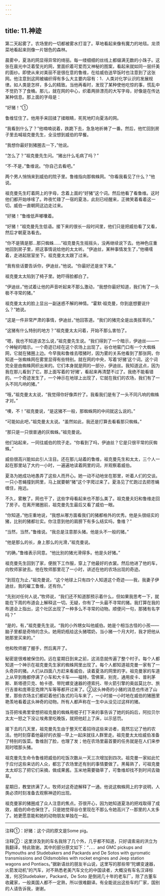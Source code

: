 ```yaml
---
---
---
```

title: 11.神迹
---




第二天起雾了。农场里的一切都被雾水打湿了。草地看起来像有魔力的地毯。龙须菜地看起来则像一片银色的森林。

晨雾中，夏洛的网显得异常的绮丽。每一缕细细的丝线上都缀满无数的小珠子。这张在晨光中泛着莹光的网，里面织着可爱而又神秘的图案，看起来就如同一层纤美的面纱。即使从来对美丽不是很在意的鲁维，在给威伯送早饭时也注意到了这张网。他注意到这网被编织得有多么大主要内容有：1．人类对化学认识的发展规律。如人类是怎样，多么的精致。当他再看时，发现了某种使他吃惊的事，慌乱中不觉扔下了食桶。那儿，就在网的中心，织着两排漂亮的大写字母，好像是在传达某种信息。那上面的字母是：

“好猪！”①

鲁维怔住了。他用手来回揉了揉眼睛，死死地盯向夏洛的网。

“我看到什么了？”他喃喃说着，跌跪下去，急急地祈祷了一番。然后，他忙回到房子里去喊祖克曼先生，全没想到威伯的早餐。

“我想你最好到猪圈去一下，”他说。

“怎么了？”祖克曼先生问。“猪出什么毛病了吗？”

“不-不是，”鲁维说。“你自己去看吧。”

两个男人悄悄来到威伯的院子里。鲁维指向那蜘蛛网。“你看我看见了什么？”他说。

祖克曼先生盯着网上的字母，念着上面的“好猪”这个词。然后他看了看鲁维。这时他们都开始哆嗦了。昨夜忙碌了一宿的夏洛，此刻已经醒来，正微笑着看着这一切。威伯一直朝网这边走过来。

“好猪！”鲁维低声嘟囔着。

“好猪！”祖克曼先生低语。接下来的很长一段时间里，他们只是把威伯看了又看，然后才朝夏洛看去。

“你不是猜是那…那只蜘蛛……”祖克曼先生摇摇头，没再继续说下去。他神色庄重地回到房子里，把这事情说给他的太太听。“伊迪丝，某种事情发生了，”他嗫嚅着，走进起居室坐下。祖克曼太太跟了过来。

“我有些话要告诉你，伊迪丝，”他说。“你最好还是坐下来。”

祖克曼太太陷到了椅子里。她吓得脸都白了。

“伊迪丝，”他试着让他的声音听起来不那么激动，“我想你最好知道，我们有了一头极不寻常的猪。”

祖克曼太太的脸上显出一副迷惑不解的神情。“霍默·祖克曼，你到底想要说什么？”她说。

“这是一件非常严肃的事情，伊迪丝，”他回答道。“我们的猪完全是出类拔萃的。”

“这猪有什么特别的地方？”祖克曼太太问着，开始不那么害怕了。

“嗯，我也不知道该怎么说，”祖克曼先生说。“我们得到了一个暗示，伊迪丝——一个神秘的暗示。一个奇迹已经在这个农场上出现了。谷仓地窖门口有一个大蜘蛛网，它就在猪圈上边。今早我和鲁维去喂猪时，因为雾的关系他看到了那张网，你知道一张蜘蛛网在雾里显得有些特别。就在网的中央，写着‘好猪’这个词。这个词完全是由蜘蛛网织出来的。它们本身就是网的一部分，伊迪丝。我知道这点，因为我在那儿看到了它。那上面写着的‘好猪’，看起来再清楚不过了。我绝不能看错的。一个奇迹发生了，一个神示在地球上出现了，它就在我们的农场，我们有了一头不同凡响的猪。”

“哦，”祖克曼太太说，“我觉得你好像弄拧了。我看我们是有了一头不同凡响的蜘蛛才对。”

“噢，不！”祖克曼说，“是这猪不一般，那蜘蛛网的中间就这么说的。”

“可能如此吧，”祖克曼太太说。“虽然如此，我还是打算去看看那只蜘蛛。”

“那只是一只很普通的灰蜘蛛。”祖克曼说。

他们站起来，一同往威伯的院子走。“你看到了吗，伊迪丝？它是只很平常的灰蜘蛛。”

威伯很高兴能如此引人注目。还在那儿站着的鲁维，祖克曼先生和太太，三个人一起在那里站了大约一小时，一遍遍地读着网里的词，并观察着威伯。

夏洛为她成功地愚弄了这些人而开心。她一动不动地坐在那里，听着人们的交谈。一只小苍蝇撞到网里，马上就要朝“猪”这个字爬过来了。夏洛见了忙跑过去把苍蝇缠住，拖远。

不久，雾散了。网也干了，这些字母看起来也不那么美了。祖克曼夫妇和鲁维走回了房子。在离开猪圈前，祖克曼先生最后又看了威伯一眼。

“你知道，”他庄重地说，“我想从哪方面看我们的猪都格外的优秀。他是头很结实的猪，比别的猪都壮实。你注意到他的肩膀下有多么结实吗，鲁维？”

“当然，当然，”鲁维说。“我总是注意那头猪。他是头不一般的猪。”

“他是那么的长，身上那么的光滑，”祖克曼说。

“的确，”鲁维表示同意。“他比别的猪光滑得多。他是头好猪。”

祖克曼先生回到了家，便脱下工作服，穿上了他最好的衣裳。然后他进了他的车，向牧师家驶去。他在牧师那里花了一小时，讲述在他的农场出现的奇迹。

“到现在为止，”祖克曼说，“这个地球上只有四个人知道这个奇迹——我，我妻子伊迪丝，我的雇工鲁维，还有你。”

“先别对任何人说，”牧师说，“我们还不知道那预示着什么，但如果我思考一下，就能在下周的布道会上解释这一切。无疑，你有了一头最不寻常的猪。我打算在我的布道会上指出，这个社区出现了一种多么不寻常的动物。顺便问一句，那猪有名字吗？”

“是的，有，”祖克曼先生说。“我的小外甥女叫他威伯。她是个相当古怪的小孩——脑子里都是奇特的念头。她用奶瓶给这头猪喂奶，当小猪一个月大时，我才把他从她那里买来的。”

他和牧师握了握手，然后离开了。

秘密是很难被保住的。远在星期日到来之前，这消息就传遍了整个村子。每个人都知道一个神示在祖克曼先生家的蜘蛛网里出现了。每个人都知道祖克曼一家有了一头奇异的猪。人们从四面八方赶来看威伯，读着夏洛的网里的字。祖克曼家的车道上从早到晚都停满了小车和大卡车——福特，雪佛莱，别克，通用皮卡、普利茅斯、斯塔德贝克、帕卡德、带陀螺变速器的德索托、带火箭引擎的奥兹莫比尔、旅行吉普和庞蒂亚克牌汽车等等都开过来了。②这头神奇的小猪的消息也传进了山里，那些农场主们都赶着他们各式的马车来了，一小时接一小时地在威伯的猪圈里艳羡地看着这头神奇的动物。所有人都声称在一生中从没见过这样的猪。

当芬把埃弗里曾想把祖克曼的蜘蛛用棍子打下来的事告诉了她的妈妈后，阿拉贝尔太太一怒之下没让埃弗里吃晚饭，就把他赶上了床，以示惩罚。

接下去的几天里，祖克曼先生由于整天忙着招待这些来访者，竟然忘记了他的农活。他时刻穿着他最好的衣服--早上一起床就往人群里走。祖克曼太太给威伯准备了特别的饭菜。鲁维刮了脸，也理了发；他在农场里最首要的任务就是在人们来参观时喂那头猪。

祖克曼先生命令鲁维把威伯的吃饭次数从一天三次增加到四次。祖克曼一家如此忙于应付这些来访的人众，都忘了农场里还有别的事情要做了。黑莓熟了，可祖克曼太太却忘了把它们采摘，做成果酱。玉米地需要锄草了，可鲁维却找不到时间去锄草。

星期日，教堂挤满了人。牧师对这奇迹解释了一通。他说这蜘蛛网上的字说明，人类必须时刻准备去观察神迹的出现。

祖克曼家的猪圈成了众人注意的焦点。芬很开心，因为她知道夏洛的把戏取得了成效，威伯的命也保住了。只是她觉得谷仓里现在不那么令她高兴了--那里的人太多了。她更愿意能和她的动物朋友单独在一起。

-----------------

注释①：好猪：这个词的原文是Some pig。

注释②：这里涉及到的车名我除了几个外，几乎都不知道，只好请索易的洪立为我翻译，特此致谢。其中的部分原文如下：“．．．and GMC pickups and Plymouths and Studebakers and Packards and De Sotos with gyromatic transmissions and Oldsmobiles with rocket engines and Jeep station wagons and Pontiacs。”据新语丝的朋友半山说，这里写的那些带“陀螺变速器，火箭发动机”的汽车，对不熟悉老美汽车文化的中国读者，大概没有车名汉译标准，何况Studebaker，Packard，De Soto 是倒闭几十年的老车厂，除了古董车收藏家，一般美国人都不一定熟，所以很难翻译。有全能说出这些车的厂家，国别的人请告诉我，谢谢。